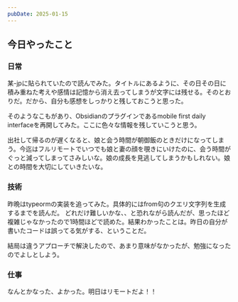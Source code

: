 ```yaml
---
pubDate: 2025-01-15
---
```



## 今日やったこと

### 日常

<OG url="https://washibane.hatenablog.com/entry/2023/04/23/232820" />

某-jpに貼られていたので読んでみた。タイトルにあるように、その日その日に積み重ねた考えや感情は記憶から消え去ってしまうが文字には残せる。そのとおりだ。だから、自分も感想をしっかりと残しておこうと思った。

そのようなこもがあり、Obsidianのプラグインであるmobile first daily interfaceを再開してみた。ここに色々な情報を残していこうと思う。

<OG url="https://github.com/tadashi-aikawa/mobile-first-daily-interface" />

出社して帰るのが遅くなると、娘と会う時間が朝御飯のときだけになってしまう。今迄はフルリモートでいつでも娘と妻の顔を覗きにいけたのに、会う時間がぐっと減ってしまってさみしいな。娘の成長を見逃してしまうかもしれない。娘との時間を大切にしていきたいな。

### 技術


<OG url="https://zenn.dev/wagomu/scraps/882a2c0bf2b8c5" />

昨晩はtypeormの実装を追ってみた。具体的にはfrom句のクエリ文字列を生成するまでを読んだ。
どれだけ難しいかな、、と恐れながら読んだが、思ったほど複雑じゃなかったので1時間ほどで読めた。結果わかったことは。昨日の自分が書いたコードは誤ってる気がする、ということだ。


結局は違うアプローチで解決したので、あまり意味がなかったが、勉強になったのでよしとしよう。


### 仕事

なんとかなった、よかった。明日はリモートだよ！！
